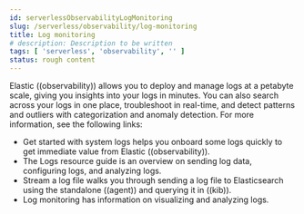 ```yaml
---
id: serverlessObservabilityLogMonitoring
slug: /serverless/observability/log-monitoring
title: Log monitoring
# description: Description to be written
tags: [ 'serverless', 'observability', '' ]
status: rough content
---
```




<RoughContent />

<div id="logs-observability-overview"></div>

Elastic ((observability)) allows you to deploy and manage logs at a petabyte scale, giving you insights into your logs in minutes. You can also search across your logs in one place, troubleshoot in real-time, and detect patterns and outliers with categorization and anomaly detection. For more information, see the following links:

- <DocLink id="serverlessObservabilityGetStartedWithLogs">Get started with system logs</DocLink> helps you onboard some logs quickly to get immediate value from Elastic ((observability)).
- The <DocLink id="serverlessObservabilityLogsResourceGuide">Logs resource guide</DocLink> is an overview on sending log data, configuring logs, and analyzing logs.
- <DocLink id="serverlessObservabilityStreamLogFiles">Stream a log file</DocLink> walks you through sending a log file to Elasticsearch using the standalone ((agent)) and querying it in ((kib)).
- <DocLink id="serverlessObservabilityDiscoverAndExploreLogs">Log monitoring</DocLink> has information on visualizing and analyzing logs.


<Feedback slug="/serverless/observability/log-monitoring" filepath="docs/logging/log-monitoring.mdx" />
